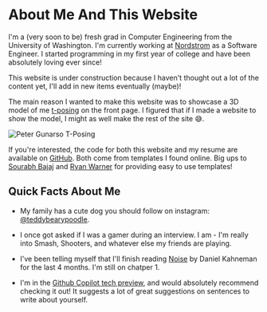 # About Me And This Website

I'm a (very soon to be) fresh grad in Computer Engineering from the University of Washington. I'm currently working at [Nordstrom](https://www.nordstrom.com/) as a Software Engineer.
I started programming in my first year of college and have been absolutely loving ever since!

This website is under construction because I haven't thought out a lot of the content yet, I'll add in new items eventually (maybe)!

The main reason I wanted to make this website was to showcase a 3D model of me [t-posing](https://knowyourmeme.com/memes/t-pose) on the front page.
I figured that if I made a website to show the model, I might as well make the rest of the site 😅.

![Peter Gunarso T-Posing](/tpose.jpg)

If you're interested, the code for both this website and my resume are available on [GitHub](https://github.com/gunarp/personal.site). Both come from templates I found online.
Big ups to [Sourabh Bajaj](https://github.com/sb2nov) and [Ryan Warner](https://github.com/RyanWarner) for providing easy to use templates!

## Quick Facts About Me

- My family has a cute dog you should follow on instagram: [@teddybearypoodle](https://www.instagram.com/teddyberrypoodle/).

- I once got asked if I was a gamer during an interview. I am - I'm really into Smash, Shooters, and whatever else my friends are playing.

- I've been telling myself that I'll finish reading [Noise](https://www.amazon.com/Noise-Human-Judgment-Daniel-Kahneman/dp/0316451401) by Daniel Kahneman for the last 4 months. I'm still on chatper 1.

- I'm in the [Github Copilot tech preview](https://copilot.github.com/), and would absolutely recommend checking it out! It suggests a lot of great
  suggestions on sentences to write about yourself.